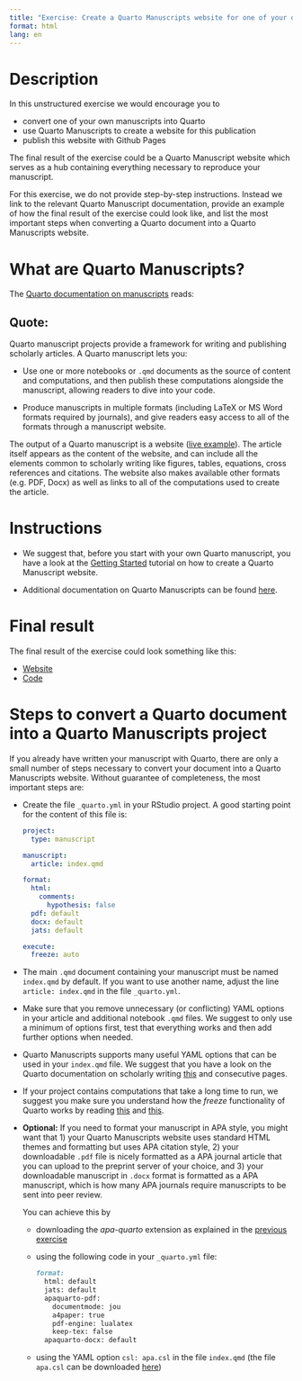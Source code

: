 ```yaml
---
title: "Exercise: Create a Quarto Manuscripts website for one of your own scientific publications"
format: html
lang: en
---
```


# Description

In this unstructured exercise we would encourage you to

- convert one of your own manuscripts into Quarto
- use Quarto Manuscripts to create a website for this publication
- publish this website with Github Pages

The final result of the exercise could be a Quarto Manuscript website which serves as a hub containing everything necessary to reproduce your manuscript.

For this exercise, we do not provide step-by-step instructions. Instead we link to the relevant Quarto Manuscript documentation, provide an example of how the final result of the exercise could look like, and list the most important steps when converting a Quarto document into a Quarto Manuscripts website.

# What are Quarto Manuscripts?

The [Quarto documentation on manuscripts](https://quarto.org/docs/manuscripts/) reads:

::: {.callout-tip appearance="minimal" icon=false}
## Quote:

Quarto manuscript projects provide a framework for writing and publishing scholarly articles. A Quarto manuscript lets you:

- Use one or more notebooks or `.qmd` documents as the source of content and computations, and then publish these computations alongside the manuscript, allowing readers to dive into your code.

- Produce manuscripts in multiple formats (including LaTeX or MS Word formats required by journals), and give readers easy access to all of the formats through a manuscript website.

The output of a Quarto manuscript is a website ([live example](https://quarto-ext.github.io/manuscript-template-jupyter/)). The article itself appears as the content of the website, and can include all the elements common to scholarly writing like figures, tables, equations, cross references and citations. The website also makes available other formats (e.g. PDF, Docx) as well as links to all of the computations used to create the article.
:::

# Instructions

- We suggest that, before you start with your own Quarto manuscript, you have a look at the [Getting Started](https://quarto.org/docs/manuscripts/) tutorial on how to create a Quarto Manuscript website.

- Additional documentation on Quarto Manuscripts can be found [here](https://quarto.org/docs/manuscripts/components.html).


# Final result
 
The final result of the exercise could look something like this:

- [Website](https://lmu-osc.github.io/myquartomanuscript/)
- [Code](https://github.com/lmu-osc/myquartomanuscript)


# Steps to convert a Quarto document into a Quarto Manuscripts project

If you already have written your manuscript with Quarto, there are only a small number of steps necessary to convert your document into a Quarto Manuscripts website. Without guarantee of completeness, the most important steps are:

- Create the file `_quarto.yml` in your RStudio project. A good starting point for the content of this file is:
  
  ```yml
  project:
    type: manuscript

  manuscript:
    article: index.qmd

  format:
    html:
      comments:
        hypothesis: false
    pdf: default
    docx: default
    jats: default

  execute:
    freeze: auto
  ```

- The main `.qmd` document containing your manuscript must be named `index.qmd` by default. If you want to use another name, adjust the line `article: index.qmd` in the file `_quarto.yml`.

- Make sure that you remove unnecessary (or conflicting) YAML options in your article and additional notebook `.qmd` files. We suggest to only use a minimum of options first, test that everything works and then add further options when needed.

- Quarto Manuscripts supports many useful YAML options that can be used in your `index.qmd` file. We suggest that you have a look on the Quarto documentation on scholarly writing [this](https://quarto.org/docs/authoring/front-matter.html) and consecutive pages. 

- If your project contains computations that take a long time to run, we suggest you make sure you understand how the *freeze* functionality of Quarto works by reading [this](https://quarto.org/docs/manuscripts/authoring/rstudio.html#when-is-code-executed) and [this](https://quarto.org/docs/projects/code-execution.html#freeze).

- **Optional:** If you need to format your manuscript in APA style, you might want that 1) your Quarto Manuscripts website uses standard HTML themes and formatting but uses APA citation style, 2) your downloadable `.pdf` file is nicely formatted as a APA journal article that you can upload to the preprint server of your choice, and 3) your downloadable manuscript in `.docx` format is formatted as a APA manuscript, which is how many APA journals require manuscripts to be sent into peer review.  

  You can achieve this by
  
  - downloading the *apa-quarto* extension as explained in the [previous exercise](apa7_manuscript.qmd)
  - using the following code in your `_quarto.yml` file:
    
    ```markdown
    format:
      html: default
      jats: default
      apaquarto-pdf:
        documentmode: jou
        a4paper: true
        pdf-engine: lualatex
        keep-tex: false
      apaquarto-docx: default
    ```
  - using the YAML option `csl: apa.csl` in the file `index.qmd` (the file `apa.csl` can be downloaded [here](https://github.com/citation-style-language/styles/blob/master/apa.csl))
